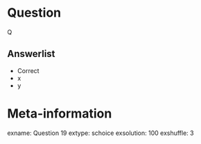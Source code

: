 
Question
========
Q

Answerlist
----------
* Correct
* x
* y


Meta-information
================
exname: Question 19
extype: schoice
exsolution: 100
exshuffle: 3
